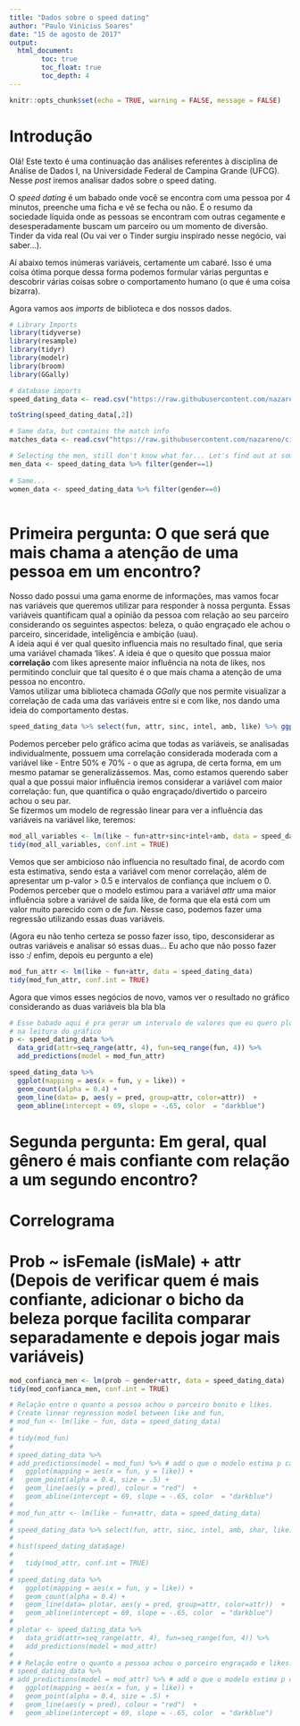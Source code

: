 ```yaml
---
title: "Dados sobre o speed dating"
author: "Paulo Vinicius Soares"
date: "15 de agosto de 2017"
output: 
  html_document:
        toc: true
        toc_float: true
        toc_depth: 4
---
```


```r
knitr::opts_chunk$set(echo = TRUE, warning = FALSE, message = FALSE)
```

# Introdução

Olá! Este texto é uma continuação das análises referentes à disciplina de Análise de Dados I, na Universidade Federal de Campina Grande (UFCG). Nesse *post* iremos analisar dados sobre o speed dating.

O *speed dating* é um babado onde você se encontra com uma pessoa por 4 minutos, preenche uma ficha e vê se fecha ou não. É o resumo da sociedade líquida onde as pessoas se encontram com outras cegamente e desesperadamente buscam um parceiro ou um momento de diversão. Tinder da vida real (Ou vai ver o Tinder surgiu inspirado nesse negócio, vai saber...).  

Aí abaixo temos inúmeras variáveis, certamente um cabaré. Isso é uma coisa ótima porque dessa forma podemos formular várias perguntas e descobrir várias coisas sobre o comportamento humano (o que é uma coisa bizarra).

Agora vamos aos *imports* de biblioteca e dos nossos dados.

```r
# Library Imports
library(tidyverse)
library(resample)
library(tidyr)
library(modelr)
library(broom)
library(GGally)
```

```r
# database imports
speed_dating_data <- read.csv("https://raw.githubusercontent.com/nazareno/ciencia-de-dados-1/master/5-regressao/speed-dating/speed-dating.csv")

toString(speed_dating_data[,2])

# Same data, but contains the match info
matches_data <- read.csv("https://raw.githubusercontent.com/nazareno/ciencia-de-dados-1/master/5-regressao/speed-dating/speed-dating2.csv")

# Selecting the men, still don't know what for... Let's find out at some point.
men_data <- speed_dating_data %>% filter(gender==1)
  
# Same...
women_data <- speed_dating_data %>% filter(gender==0)
  
```

# Primeira pergunta: O que será que mais chama a atenção de uma pessoa em um encontro?
Nosso dado possui uma gama enorme de informações, mas vamos focar nas variáveis que queremos utilizar para responder à nossa pergunta. Essas variáveis quantificam qual a opinião da pessoa com relação ao seu parceiro considerando os seguintes aspectos: beleza, o quão engraçado ele achou o parceiro, sinceridade, inteligência e ambição (uau).  
A ideia aqui é ver qual quesito influencia mais no resultado final, que seria uma variável chamada 'likes'. A ideia é que o quesito que possua maior **correlação** com likes apresente maior influência na nota de likes, nos permitindo concluir que tal quesito é o que mais chama a atenção de uma pessoa no encontro.  
Vamos utilizar uma biblioteca chamada *GGally* que nos permite visualizar a correlação de cada uma das variáveis entre si e com like, nos dando uma ideia do comportamento destas.

```r
speed_dating_data %>% select(fun, attr, sinc, intel, amb, like) %>% ggpairs()
```

Podemos perceber pelo gráfico acima que todas as variáveis, se analisadas individualmente, possuem uma correlação considerada moderada com a variável like - Entre 50% e 70% - o que as agrupa, de certa forma, em um mesmo patamar se generalizássemos. Mas, como estamos querendo saber qual a que possui maior influência iremos considerar a variável com maior correlação: fun, que quantifica o quão engraçado/divertido o parceiro achou o seu par.  
Se fizermos um modelo de regressão linear para ver a influência das variáveis na variável like, teremos:

```r
mod_all_variables <- lm(like ~ fun+attr+sinc+intel+amb, data = speed_dating_data)
tidy(mod_all_variables, conf.int = TRUE)
```

Vemos que ser ambicioso não influencia no resultado final, de acordo com esta estimativa, sendo esta a variável com menor correlação, além de apresentar um p-valor > 0.5 e intervalos de confiança que incluem o 0.
Podemos perceber que o modelo estimou para a variável *attr* uma maior influência sobre a variável de saída like, de forma que ela está com um valor muito parecido com o de *fun*. Nesse caso, podemos fazer uma regressão utilizando essas duas variáveis.

(Agora eu não tenho certeza se posso fazer isso, tipo, desconsiderar as outras variáveis e analisar só essas duas... Eu acho que não posso fazer isso :/ enfim, depois eu pergunto a ele)

```r
mod_fun_attr <- lm(like ~ fun+attr, data = speed_dating_data)
tidy(mod_fun_attr, conf.int = TRUE)
```

Agora que vimos esses negócios de novo, vamos ver o resultado no gráfico considerando as duas variáveis bla bla bla
```r
# Esse babado aqui é pra gerar um intervalo de valores que eu quero plotar, só pra orientar
# na leitura do gráfico
p <- speed_dating_data %>% 
  data_grid(attr=seq_range(attr, 4), fun=seq_range(fun, 4)) %>%
  add_predictions(model = mod_fun_attr)

speed_dating_data %>%
  ggplot(mapping = aes(x = fun, y = like)) + 
  geom_count(alpha = 0.4) + 
  geom_line(data= p, aes(y = pred, group=attr, color=attr))  + 
  geom_abline(intercept = 69, slope = -.65, color  = "darkblue")
```

# Segunda pergunta: Em geral, qual gênero é mais confiante com relação a um segundo encontro?

# Correlograma

# Prob ~ isFemale (isMale) + attr (Depois de verificar quem é mais confiante, adicionar o bicho da beleza porque facilita comparar separadamente e depois jogar mais variáveis)

```r
mod_confianca_men <- lm(prob ~ gender+attr, data = speed_dating_data)
tidy(mod_confianca_men, conf.int = TRUE)
```


```r

# Relação entre o quanto a pessoa achou o parceiro bonito e likes.
# Create linear regression model between like and fun,
# mod_fun <- lm(like ~ fun, data = speed_dating_data)
# 
# tidy(mod_fun)
# 
# speed_dating_data %>%
# add_predictions(model = mod_fun) %>% # add o que o modelo estima p cada hs_grad
#   ggplot(mapping = aes(x = fun, y = like)) + 
#   geom_point(alpha = 0.4, size = .5) + 
#   geom_line(aes(y = pred), colour = "red")  + 
#   geom_abline(intercept = 69, slope = -.65, color  = "darkblue") 
# 
# mod_fun_attr <- lm(like ~ fun+attr, data = speed_dating_data)
# 
# speed_dating_data %>% select(fun, attr, sinc, intel, amb, shar, like) %>% ggpairs()
# 
# hist(speed_dating_data$age)
# 
#   tidy(mod_attr, conf.int = TRUE)
# 
# speed_dating_data %>%
#   ggplot(mapping = aes(x = fun, y = like)) + 
#   geom_count(alpha = 0.4) + 
#   geom_line(data= plotar, aes(y = pred, group=attr, color=attr))  + 
#   geom_abline(intercept = 69, slope = -.65, color  = "darkblue") 
# 
# plotar <- speed_dating_data %>% 
#   data_grid(attr=seq_range(attr, 4), fun=seq_range(fun, 4)) %>%
#   add_predictions(model = mod_attr)
# 
# # Relação entre o quanto a pessoa achou o parceiro engraçado e likes.
# speed_dating_data %>%
# add_predictions(model = mod_attr) %>% # add o que o modelo estima p cada hs_grad
#   ggplot(mapping = aes(x = fun, y = like)) + 
#   geom_point(alpha = 0.4, size = .5) + 
#   geom_line(aes(y = pred), colour = "red")  + 
#   geom_abline(intercept = 69, slope = -.65, color  = "darkblue") 

```



